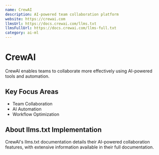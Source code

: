 ```yaml
---
name: CrewAI
description: AI-powered team collaboration platform
website: https://crewai.com
llmsUrl: https://docs.crewai.com/llms.txt
llmsFullUrl: https://docs.crewai.com/llms-full.txt
category: ai-ml
---
```


# CrewAI

CrewAI enables teams to collaborate more effectively using AI-powered tools and automation.

## Key Focus Areas

- Team Collaboration
- AI Automation
- Workflow Optimization

## About llms.txt Implementation

CrewAI's llms.txt documentation details their AI-powered collaboration features, with extensive information available in their full documentation.
